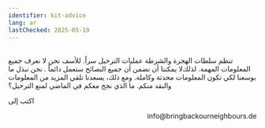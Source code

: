 ```yaml
---
identifier: kit-advice
lang: ar
lastChecked: 2025-05-19
---
```


<br/> ﺗﻨﻈﻢ ﺳﻠﻄﺎﺕ ﺍﻟﻬﺠﺮﺓ ﻭﺍﻟﺸﺮﻃﺔ ﻋﻤﻠﻴﺎﺕ ﺍﻟﺘﺮﺣﻴﻞ ﺳﺮﺍً. ﻟﻸﺳﻒ ﻧﺤﻦ ﻻ ﻧﻌﺮﻑ ﺟﻤﻴﻊ ﺍﻟﻤﻌﻠﻮﻣﺎﺕ ﺍﻟﻤﻬﻤﺔ. ﻟﺬﻟﻚﻻ ﻳﻤﻜﻨﻨﺎ ﺃﻥ ﻧﻀﻤﻦ ﺃﻥ ﺟﻤﻴﻊ ﺍﻟﻨﺼﺎﺋﺢ ﺳﺘﻌﻤﻞ ﺩﺍﺋﻤﺎً
.
نحن نبذل ما بوسعنا لكي تكون ﺍﻟﻤﻌﻠﻮﻣﺎﺕ ﻣﺤﺪﺛﺔ ﻭﻛﺎﻣﻠﺔ. ﻭﻣﻊ ﺫﻟﻚ، ﻳﺴﻌﺪﻧﺎ ﺗﻠﻘﻲ ﺍﻟﻤﺰﻳﺪ ﻣﻦ ﺍﻟﻤﻌﻠﻮﻣﺎﺕ ﻭﺍﻟﻨﻘﺪ ﻣﻨﻜﻢ. ﻣﺎ ﺍﻟﺬﻱ ﻧﺠﺢ معكم ﻓﻲ ﺍﻟﻤﺎﺿﻲ ﻟﻤﻨﻊ ﺍﻟﺘﺮﺣﻴﻞ؟

 ﺍﻛﺘﺐ
ﺇﻟﻰ
<p align="right">info@bringbackourneighbours.de</p> 

<Block identifier="get-legal-advice" />
